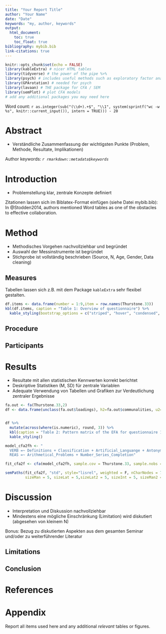```yaml
---
title: "Your Report Title"
author: "Your Name"
date: "Date"
keywords: "my, author, keywords"
output:
  html_document:
    toc: true
    toc_float: true
bibliography: mybib.bib
link-citations: true
---
```


```r
knitr::opts_chunk$set(echo = FALSE)
library(kableExtra) # nicer HTML tables
library(tidyverse) # the power of the pipe %>% 
library(psych) # includes useful methods such as exploratory factor analysis
library(GPArotation) # needed for psych
library(lavaan) # THE package for CFA / SEM
library(semPlot) # plot CFA models
# add any additional packages you may need here
```
<!-- Keep this to help us check your word count-->
Word count: `r as.integer(sub("(\\d+).+$", "\\1", system(sprintf("wc -w %s", knitr::current_input()), intern = TRUE))) - 20`
<!-- End keep this -->

# Abstract
* Verständliche Zusammenfassung der wichtigsten Punkte (Problem, Methode, Resultate, Implikationen)

Author keywords: *`r rmarkdown::metadata$keywords`*

# Introduction
* Problemstellung klar, zentrale Konzepte definiert

Zitationen lassen sich im Biblatex-Format einfügen (siehe Datei mybib.bib): 
In @Stodden2014, authors mentioned Word tables as one of the obstacles to effective collaboration.

# Method
* Methodisches Vorgehen nachvollziehbar und begründet
* Auswahl der Messinstrumente ist begründet
* Stichprobe ist vollständig beschrieben (Source, N, Age, Gender, Data cleaning) 

## Measures

Tabellen lassen sich z.B. mit dem Package `kableExtra` sehr flexibel gestalten. 
```r
df.items <- data.frame(number = 1:9,item = row.names(Thurstone.33))
kbl(df.items, caption = "Table 1: Overview of questionnaire") %>%
  kable_styling(bootstrap_options = c("striped", "hover", "condensed", "responsive"))
```



## Procedure

## Participants

# Results

* Resultate mit allen statistischen Kennwerten korrekt berichtet
* Deskriptive Statistiken (M, SD) für zentrale Variablen
* Adequate Verwendung von Tabellen und Grafiken zur Verdeutlichung zentraler Ergebnisse


```r
fa.out <- fa(Thurstone.33,2)
df <- data.frame(unclass(fa.out$loadings), h2=fa.out$communalities, u2= fa.out$uniqueness,com=fa.out$complexity)


df %>% 
  mutate(across(where(is.numeric), round, 3)) %>% 
  kbl(caption = "Table 2: Pattern matrix of the EFA for questionnaire 1") %>%
  kable_styling()
```


```r
model_cfa2fh <- "
  VERB =~ Definitions + Classification + Artificial_Languange + Antonyms + Analogies + Logical_Inference + Paragraph_Reading
  REAS =~ Arithmetical_Problems + Number_Series_Completion"

fit_cfa2f <- cfa(model_cfa2fh, sample.cov = Thurstone.33, sample.nobs = 4175)

semPaths(fit_cfa2f, "std", style="lisrel", weighted = F, nCharNodes = 7, shapeMan = "rectangle",
         sizeMan = 5, sizeLat = 5,sizeLat2 = 5, sizeInt = 5, sizeMan2 = 5, thresholdSize = 5, layout = "circle2")

```



# Discussion
* Interpretation und Diskussion nachvollziehbar
* Mindestens eine mögliche Einschränkung (Limitation) wird diskutiert (abgesehen von kleinem N) 

Bonus:
Bezug zu diskutierten Aspekten aus dem gesamten Seminar und/oder zu weiterführender Literatur

## Limitations
## Conclusion

# References

<!-- Keep this: This code here makes it possible to put the references before the Appendix.  -->
<div id="refs"></div>

\newpage
# Appendix
<!-- End keep this -->

Report all items used here and any additional *relevant* tables or figures.
